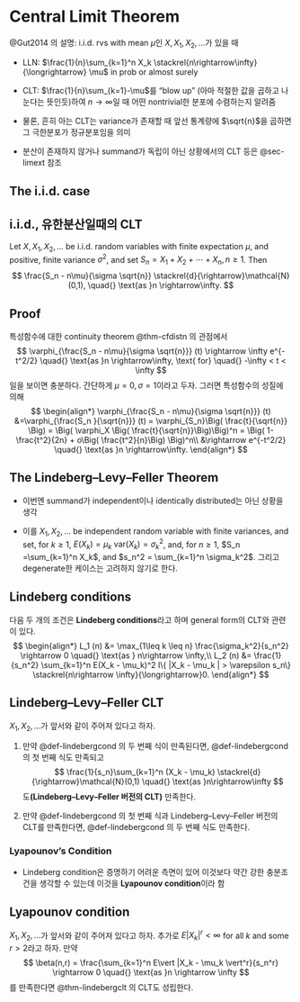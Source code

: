# Central Limit Theorem {#sec-clt}

@Gut2014 의 설명: i.i.d. rvs with mean $\mu$인 $X, X_1, X_2,\ldots$가 있을 때

- LLN: $\frac{1}{n}\sum_{k=1}^n X_k \stackrel{n\rightarrow\infty}{\longrightarrow} \mu$ in prob or almost surely

- CLT: $\frac{1}{n}\sum_{k=1}-\mu$를 "blow up" (아마 적절한 값을 곱하고 나눈다는 뜻인듯)하여 $n\rightarrow \infty$일 때 어떤 nontrivial한 분포에 수렴하는지 알려줌

- 물론, 흔히 아는 CLT는 variance가 존재할 때 앞선 통계량에 $\sqrt{n}$을 곱하면 그 극한분포가 정규분포임을 의미

- 분산이 존재하지 않거나 summand가 독립이 아닌 상황에서의 CLT 등은 @sec-limext 참조

## The i.i.d. case

::: {#thm-clt}

## i.i.d., 유한분산일때의 CLT

Let $X, X_1, X_2, \ldots$ be i.i.d. random variables with finite expectation $\mu$, and positive, finite variance $\sigma^2$, and set $S_n = X_1 + X_2 + \cdots + X_n, n\geq 1$. Then
$$
\frac{S_n - n\mu}{\sigma \sqrt{n}} \stackrel{d}{\rightarrow}\mathcal{N}(0,1), \quad{} \text{as }n \rightarrow\infty.
$$

:::

::: {.callout-note collapse="true"}
## Proof

특성함수에 대한 continuity theorem @thm-cfdistn 의 관점에서
$$
\varphi_{\frac{S_n - n\mu}{\sigma \sqrt{n}}} (t) \rightarrow \infty e^{-t^2/2} \quad{} \text{as }n \rightarrow\infty, \text{ for} \quad{} -\infty < t < \infty
$$
일을 보이면 충분하다. 간단하게 $\mu=0, \sigma=1$이라고 두자. 그러면 특성함수의 성질에 의해
$$
\begin{align*}
\varphi_{\frac{S_n - n\mu}{\sigma \sqrt{n}}} (t) &=\varphi_{\frac{S_n }{\sqrt{n}}} (t) = \varphi_{S_n}\Big( \frac{t}{\sqrt{n}} \Big) = \Big( \varphi_X \Big( \frac{t}{\sqrt{n}}\Big)\Big)^n = \Big( 1- \frac{t^2}{2n} + o\Big( \frac{t^2}{n}\Big) \Big)^n\\
&\rightarrow e^{-t^2/2} \quad{} \text{as }n \rightarrow\infty.
\end{align*}
$$
:::

## The Lindeberg–Levy–Feller Theorem

- 이번엔 summand가 independent이나 identically distributed는 아닌 상황을 생각

- 이를 $X_1, X_2, \ldots$ be independent random variable with finite variances, and set, for $k\geq 1$, $E(X_k) = \mu_k$ $\text{var}(X_k) = \sigma_k^2$, and, for $n\geq 1$, $S_n =\sum_{k=1}^n X_k$, and $s_n^2 = \sum_{k=1}^n \sigma_k^2$. 그리고 degenerate한 케이스는 고려하지 않기로 한다.

::: {#def-lindebergcond}

## Lindeberg conditions

다음 두 개의 조건은 **Lindeberg conditions**라고 하며 general form의 CLT와 관련이 있다.
$$
\begin{align*}
L_1 (n) &= \max_{1\leq k \leq n} \frac{\sigma_k^2}{s_n^2} \rightarrow 0 \quad{} \text{as } n\rightarrow \infty,\\
L_2 (n) &= \frac{1}{s_n^2} \sum_{k=1}^n E(X_k - \mu_k)^2 I\{ |X_k - \mu_k | > \varepsilon s_n\} \stackrel{n\rightarrow \infty}{\longrightarrow}0.
\end{align*}
$$

:::

::: {#thm-lindebergclt}

## Lindeberg–Levy–Feller CLT

$X_1, X_2,\ldots$가 앞서와 같이 주어져 있다고 하자.

1. 만약 @def-lindebergcond 의 두 번째 식이 만족된다면, @def-lindebergcond 의 첫 번째 식도 만족되고 
$$
\frac{1}{s_n}\sum_{k=1}^n (X_k - \mu_k) \stackrel{d}{\rightarrow}\mathcal{N}(0,1) \quad{} \text{as }n\rightarrow\infty
$$
도**(Lindeberg–Levy–Feller 버전의 CLT)** 만족한다.

2. 만약  @def-lindebergcond 의 첫 번째 식과 Lindeberg–Levy–Feller 버전의 CLT를 만족한다면, @def-lindebergcond 의 두 번째 식도 만족한다.

:::

### Lyapounov’s Condition

- Lindeberg condition은 증명하기 어려운 측면이 있어 이것보다 약간 강한 충분조건을 생각할 수 있는데 이것을 **Lyapounov condition**이라 함

::: {#thm-lyapounovcond}

## Lyapounov condition

$X_1, X_2,\ldots$가 앞서와 같이 주어져 있다고 하자. 추가로 $E\vert X_k \vert^r <\infty$ for all $k$ and some $r>2$라고 하자. 만약
$$
\beta(n,r) = \frac{\sum_{k=1}^n E\vert |X_k - \mu_k \vert^r}{s_n^r} \rightarrow 0 \quad{} \text{as }n \rightarrow \infty
$$
를 만족한다면 @thm-lindebergclt 의 CLT도 성립한다.

:::